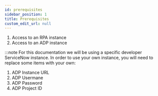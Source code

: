 ```yaml
---
id: prerequisites
sidebar_position: 1
title: Prerequisites
custom_edit_url: null
---
```

<ol>
    <li>Access to an RPA instance</li>
    <li>Access to an ADP instance</li>
</ol>

:::note
For this documentation we will be using a specific developer ServiceNow instance. In order to use your own instance, you will need to replace some items with your own:
<ol>
    <li>ADP Instance URL</li>
    <li>ADP Usermane</li>
    <li>ADP Password</li>
    <li>ADP Project ID</li>
</ol>
